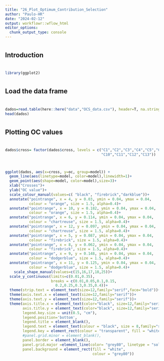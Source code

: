 ```yaml
---
title: "26_Plot_Optimum_Contribution_Selection"
author: "Paulo-HR"
date: "2024-02-12"
output: workflowr::wflow_html
editor_options:
  chunk_output_type: console
---
```


###################
#
## Introduction
#
###################
```r
library(ggplot2)
```


#########################
#
## Load the data frame
#
#########################
```r
dados=read.table(here::here("data","OCS_data.csv"), header=T, na.strings="NA", sep=";", dec=",") 
head(dados)
```

#######################
#
## Plotting OC values
#
#######################
```r
dados$cross= factor(dados$cross, levels = c("C1","C2","C3","C4","C5","C6","C7","C8","C9",
                                            "C10","C11","C12","C13"))



ggplot(dados, aes(x=cross, y=oc, group=model)) +
  geom_line(aes(linetype=model, color=model),linewidth=1)+
  geom_point(aes(shape=model, color=model),size=3)+
  xlab("Crosses")+
  ylab("OC value")+
  scale_colour_manual(values=c( "black", "firebrick","darkblue"))+
  annotate("pointrange", x = 4, y = 0.03, ymin = 0.04, ymax = 0.04,
           colour = "orange", size = 1.5, alpha=0.4)+
  annotate("pointrange", x = 10, y = 0.182, ymin = 0.04, ymax = 0.04,
           colour = "orange", size = 1.5, alpha=0.4)+
  annotate("pointrange", x = 6, y = 0.114, ymin = 0.04, ymax = 0.04,
           colour = "chartreuse", size = 1.5, alpha=0.4)+
  annotate("pointrange", x = 12, y = 0.097, ymin = 0.04, ymax = 0.04,
           colour = "chartreuse", size = 1.5, alpha=0.4)+
  annotate("pointrange", x = 5, y = 0.087, ymin = 0.04, ymax = 0.04,
           colour = "firebrick", size = 1.5, alpha=0.4)+
  annotate("pointrange", x = 8, y = 0.062, ymin = 0.04, ymax = 0.04,
           colour = "firebrick", size = 1.5, alpha=0.4)+
  annotate("pointrange", x = 9, y = 0.148, ymin = 0.04, ymax = 0.04,
           colour = "dodgerblue", size = 1.5, alpha=0.4)+
  annotate("pointrange", x = 11, y = 0.125, ymin = 0.04, ymax = 0.04,
           colour = "dodgerblue", size = 1.5, alpha=0.4)+
    scale_shape_manual(values=c(15,16,17,18,25))+
  scale_y_continuous(limits=c(0.01,0.35),
                     breaks = c(0.01,0.05,0.1,0.15,
                       0.2,0.25,0.3,0.35,0.4))+
  theme(strip.text = element_text(size=12,family="serif",face="bold"))+
  theme(axis.text.x = element_text(size=12,family="serif"))+
  theme(axis.text.y = element_text(size=12,family="serif"))+
  theme(axis.title.x = element_text(color="black", size=12,family="serif"),
        axis.title.y = element_text(color="black", size=12,family="serif"),
        legend.key.size = unit(0.5, "cm"),
        legend.position='bottom',
        legend.title = element_blank(),
        legend.text = element_text(colour = "black", size = 8,family="serif", face="bold"),
        legend.key = element_rect(colour = "transparent", fill = "white"),
        #panel.grid.minor = element_blank(),
        panel.border = element_blank(),
        panel.grid.major =element_line(color= "grey80", linetype = "solid", linewidth = 0.4),
        panel.background = element_rect(fill = "white",
                                        colour = "grey80"))
```






